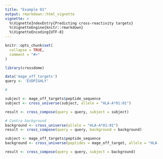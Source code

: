 ```yaml
---
title: "Example 01"
output: rmarkdown::html_vignette
vignette: >
  %\VignetteIndexEntry{Predicting cross-reactivity targets}
  %\VignetteEngine{knitr::rmarkdown}
  %\VignetteEncoding{UTF-8}
---
```


```r
knitr::opts_chunk$set(
  collapse = TRUE,
  comment = "#>"
)
```

```r

library(crossdome)

data('mage_off_targets')
query <- 'EVDPIGHLY'

#

subject <- mage_off_targets$peptide_sequence
subject <- cross_universe(subject, allele = "HLA-A*01:01")

result <- cross_compose(query = query, subject = subject)
```

```r

# Contra background
background <- cross_universe(allele = "HLA-A*01:01")
result <- cross_compose(query = query, background = background)


```


```r

subject <- mage_off_targets$peptide_sequence
background <- cross_universe(peptides = mage_off_target, allele = "HLA-A*01:01")

result <- cross_compose(query = query, subject = background)

```

